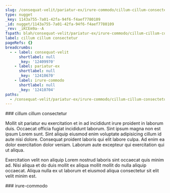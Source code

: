 ```yaml
---
slug: /consequat-velit/pariatur-ex/irure-commodo/cillum-cillum-consectetur
type: nugget
_key: 1143a755-7a01-42fa-94f6-f4aef7780109
_id: nugget/1143a755-7a01-42fa-94f6-f4aef7780109
_rev: _iKCEm9a--A
fspath: blah/consequat-velit/pariatur-ex/irure-commodo/cillum-cillum-consectetur.md
label: cillum cillum consectetur
pageRefs: {}
breadcrumbs:
  - - label: consequat-velit
      shortlabel: null
      _key: '12409970'
    - label: pariatur-ex
      shortlabel: null
      _key: '12410670'
    - label: irure-commodo
      shortlabel: null
      _key: '12410704'
paths:
  - /consequat-velit/pariatur-ex/irure-commodo/cillum-cillum-consectetur
---
```


<NuggetArea>
<Nugget slug="/consequat-velit/pariatur-ex/irure-commodo/cillum-cillum-consectetur" type="nugget" _key="1143a755-7a01-42fa-94f6-f4aef7780109" _id="nugget/1143a755-7a01-42fa-94f6-f4aef7780109" _rev="_iKCEm9a--A" fspath="blah/consequat-velit/pariatur-ex/irure-commodo/cillum-cillum-consectetur.md" label="cillum cillum consectetur" paths="/consequat-velit/pariatur-ex/irure-commodo/cillum-cillum-consectetur">
<NuggetBody>
### cillum cillum consectetur

Mollit sit pariatur eu exercitation et in ad incididunt irure proident in laborum duis. Occaecat officia fugiat incididunt laborum. Sint ipsum magna non est ipsum Lorem sunt. Sint aliquip eiusmod enim voluptate adipisicing cillum id aute nisi dolore. Consequat proident laboris qui elit labore culpa. Ad enim ea dolor exercitation dolor veniam. Laborum aute excepteur qui exercitation qui ut aliqua.

Exercitation velit non aliquip Lorem nostrud laboris sint occaecat quis minim ad. Nisi aliqua et do duis mollit ex aliqua mollit mollit do nulla aliquip occaecat. Aliqua nulla ex ut laborum et eiusmod aliqua consectetur sit elit velit minim est.

</NuggetBody>
<Breadcrumbs>
<Crumbs>
<Crumb _key="12409970" label="consequat-velit" /><Crumb _key="12410670" label="pariatur-ex" /><Crumb _key="12410704" label="irure-commodo" />
</Crumbs>
</Breadcrumbs>
</Nugget>

<NuggetsInbound>
</NuggetsInbound>
<NuggetsOutbound>
</NuggetsOutbound>
</NuggetArea>
<PassagesInbound>
<Passage direction="inbound" type="passage" _key="12410704" _id="passage/12410704" _rev="_iKCEm9a---" label="irure-commodo" passage="irure-commodo" fspath="blah/consequat-velit/pariatur-ex/irure-commodo" paths="/consequat-velit/pariatur-ex/irure-commodo" slug="/consequat-velit/pariatur-ex/irure-commodo">
<NuggetBody>
### irure-commodo

</NuggetBody>
<Breadcrumbs>
<Crumbs>
<Crumb _key="12409970" label="consequat-velit" /><Crumb _key="12410670" label="pariatur-ex" />
</Crumbs>
</Breadcrumbs>
</Passage>

</PassagesInbound>
<PassagesOutbound>
</PassagesOutbound>